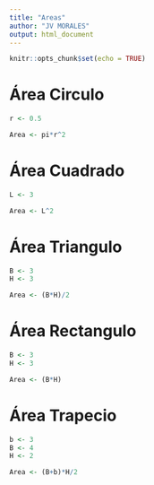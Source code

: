 ```yaml
---
title: "Areas"
author: "JV MORALES"
output: html_document
---
```


```r
knitr::opts_chunk$set(echo = TRUE)
```

# Área Circulo

```r
r <- 0.5

Area <- pi*r^2
```
# Área Cuadrado

```r
L <- 3

Area <- L^2
```
# Área Triangulo

```r
B <- 3
H <- 3

Area <- (B*H)/2
```
# Área Rectangulo

```r
B <- 3
H <- 3

Area <- (B*H)
```
# Área Trapecio

```r
b <- 3
B <- 4
H <- 2

Area <- (B+b)*H/2
```
